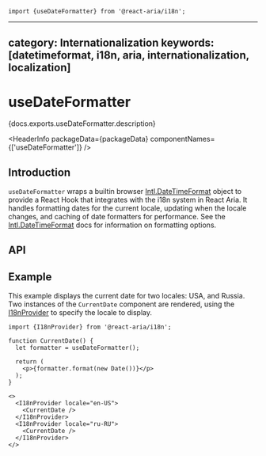 <!-- Copyright 2020 Adobe. All rights reserved.
This file is licensed to you under the Apache License, Version 2.0 (the "License");
you may not use this file except in compliance with the License. You may obtain a copy
of the License at http://www.apache.org/licenses/LICENSE-2.0
Unless required by applicable law or agreed to in writing, software distributed under
the License is distributed on an "AS IS" BASIS, WITHOUT WARRANTIES OR REPRESENTATIONS
OF ANY KIND, either express or implied. See the License for the specific language
governing permissions and limitations under the License. -->



```tsx import
import {useDateFormatter} from '@react-aria/i18n';
```

---
category: Internationalization
keywords: [datetimeformat, i18n, aria, internationalization, localization]
---

# useDateFormatter

<p>{docs.exports.useDateFormatter.description}</p>

<HeaderInfo
  packageData={packageData}
  componentNames={['useDateFormatter']} />

## Introduction

`useDateFormatter` wraps a builtin browser [Intl.DateTimeFormat](https://developer.mozilla.org/en-US/docs/Web/JavaScript/Reference/Global_Objects/Intl/DateTimeFormat)
object to provide a React Hook that integrates with the i18n system in React Aria. It handles formatting dates for the current locale,
updating when the locale changes, and caching of date formatters for performance. See the
[Intl.DateTimeFormat](https://developer.mozilla.org/en-US/docs/Web/JavaScript/Reference/Global_Objects/Intl/DateTimeFormat) docs for
information on formatting options.

## API

<FunctionAPI function={docs.exports.useDateFormatter} links={docs.links} />

## Example

This example displays the current date for two locales: USA, and Russia. Two instances of the `CurrentDate` component are rendered,
using the [I18nProvider](I18nProvider.html) to specify the locale to display.

```tsx example
import {I18nProvider} from '@react-aria/i18n';

function CurrentDate() {
  let formatter = useDateFormatter();

  return (
    <p>{formatter.format(new Date())}</p>
  );
}

<>
  <I18nProvider locale="en-US">
    <CurrentDate />
  </I18nProvider>
  <I18nProvider locale="ru-RU">
    <CurrentDate />
  </I18nProvider>
</>
```
